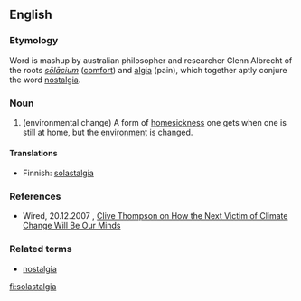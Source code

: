 ==English==

===Etymology===
Word is mashup by australian philosopher and researcher Glenn Albrecht of the roots {{etyl|la}} ''[[solacium|sōlācium]]'' ([[solace|comfort]]) and {{AGr.}} [[-algia|algia]] (pain), which together aptly conjure the word [[nostalgia]].

===Noun===
{{en-noun}}

# (environmental change) A form of [[homesick]]ness one gets when one is still at home, but the [[environment]] is changed.

====Translations====
* Finnish: [[solastalgia]]

===References===
* Wired, 20.12.2007 , [http://www.wired.com/techbiz/people/magazine/16-01/st_thompson/ Clive Thompson on How the Next Victim of Climate Change Will Be Our Minds]

===Related terms===
* [[nostalgia]]

[[fi:solastalgia]]
